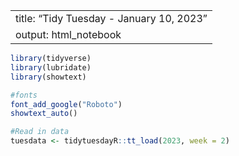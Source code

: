 
---
title: "Tidy Tuesday - January 10, 2023"
output: html_notebook
---
```r
library(tidyverse)
library(lubridate)
library(showtext)

#fonts
font_add_google("Roboto")
showtext_auto()

#Read in data
tuesdata <- tidytuesdayR::tt_load(2023, week = 2)
```
